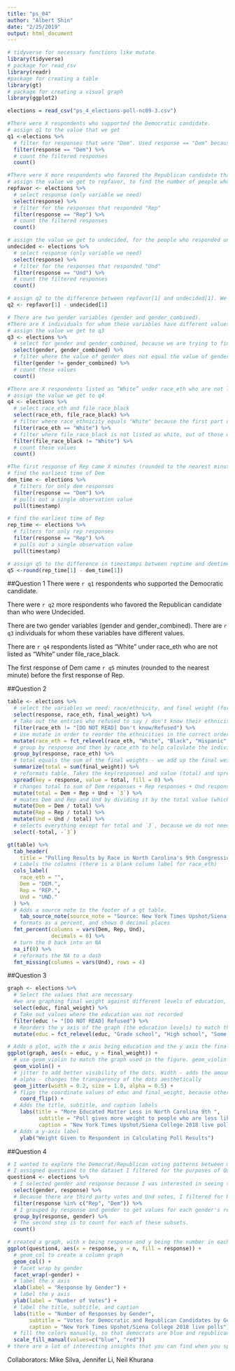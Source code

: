 ```yaml
---
title: "ps_04"
author: "Albert Shin"
date: "2/25/2019"
output: html_document
---
```


```r
# tidyverse for necessary functions like mutate
library(tidyverse)
# package for read_csv
library(readr)
#package for creating a table
library(gt)
# package for creating a visual graph
library(ggplot2)
```

```r
elections = read_csv("ps_4_elections-poll-nc09-3.csv")

#There were X respondents who supported the Democratic candidate.
# assign q1 to the value that we get
q1 <-elections %>% 
  # filter for responses that were "Dem". Used response == "Dem" because we are looking at respondents in particular.
  filter(response == "Dem") %>%
  # count the filtered responses
  count()

#There were X more respondents who favored the Republican candidate than who were Undecided.
# assign the value we get to repfavor, to find the number of people who responded "Rep"
repfavor <- elections %>% 
  # select response (only variable we need)
  select(response) %>% 
  # filter for the responses that responded "Rep"
  filter(response == "Rep") %>% 
  # count the filtered responses
  count()

# assign the value we get to undecided, for the people who responded undecided
undecided <- elections %>% 
  # select response (only variable we need)
  select(response) %>% 
  # filter for the responses that responded "Und"
  filter(response == "Und") %>% 
  # count the filtered responses
  count()

# assign q2 to the difference between repfavor[1] and undecided[1]. We use the bracket 1 ([1]) because we are finding the first observation of repfavor and undecided
q2 <- repfavor[1] - undecided[1]

# There are two gender variables (gender and gender_combined). 
#There are X individuals for whom these variables have different values.
# assign the value we get to q3
q3 <- elections %>% 
  # select for gender and gender_combined, because we are trying to find people who have different values for these
  select(gender, gender_combined) %>% 
  # filter where the value of gender does not equal the value of gender combined
  filter(gender != gender_combined) %>% 
  # count these values
  count()

#There are X respondents listed as “White” under race_eth who are not listed as “White” under file_race_black.
# assign the value we get to q4
q4 <- elections %>% 
  # select race_eth and file_race_black
  select(race_eth, file_race_black) %>% 
  # filter where race_ethnicity equals "White" because the first part of the problem is "X respondents listed as 'white'"
  filter(race_eth == "White") %>% 
  # filter where file_race_black is not listed as white, out of those whose race_eth is "White"
  filter(file_race_black != "White") %>% 
  # count these values
  count()

#The first response of Rep came X minutes (rounded to the nearest minute) before the first response of Dem.
# find the earliest time of Dem 
dem_time <- elections %>% 
  # filters for only dem responses
  filter(response == "Dem") %>% 
  # pulls out a single observation value
  pull(timestamp)

# find the earliest time of Rep 
rep_time <- elections %>% 
  # filters for only rep responses
  filter(response == "Rep") %>% 
  # pulls out a single observation value
  pull(timestamp)

# assign q5 to the difference in timestamps between reptime and demtime
q5 <-round(rep_time[1] - dem_time[1])
```
##Question 1
<!-- answering the madlibs; used dynamic inline coding to produce the answer on the document --> 
There were `r q1` respondents who supported the Democratic candidate.

There were `r q2` more respondents who favored the Republican candidate than who were Undecided.

There are two gender variables (gender and gender_combined). There are `r q3` individuals for whom these variables have different values.

There are `r q4` respondents listed as “White” under race_eth who are not listed as “White” under file_race_black.

The first response of Dem came `r q5` minutes (rounded to the nearest minute) before the first response of Rep.

##Question 2
```r
table <- elections %>%
  # select the variables we need: race/ethnicity, and final weight (for the percentage of total voters)
  select(response, race_eth, final_weight) %>%
  # Take out the entries who refused to say / don't know their ethnicity 
  filter(race_eth != "[DO NOT READ] Don't know/Refused") %>%
  # Use mutate in order to reorder the ethnicities in the correct order
  mutate(race_eth = fct_relevel(race_eth, "White", "Black", "Hispanic", "Asian", "Other")) %>%
  # group by response and then by race_eth to help calculate the individual table values
  group_by(response, race_eth) %>%
  # total equals the sum of the final weights - we add up the final weights because the totals of that are equivalent to the total amount of votes. Published results include weights 
  summarize(total = sum(final_weight)) %>%
  # reformats table. Takes the key(response) and value (total) and spreads them over multiple columns
  spread(key = response, value = total, fill = 0) %>%
  # changes total to sum of Dem responses + Rep responses + Und responses + third party responses
  mutate(total = Dem + Rep + Und + `3`) %>%
  # muates Dem and Rep and Und by dividing it by the total value (which is the sum of dem and rep and und and 3, so the total number of responses) 
  mutate(Dem = Dem / total) %>%
  mutate(Rep = Rep / total) %>%
  mutate(Und = Und / total) %>%
  # selects everything except for total and `3`, because we do not need those values 
  select(-total, -`3`)

gt(table) %>%
  tab_header(
    title = "Polling Results by Race in North Carolina's 9th Congressional District") %>% 
  # Labels the columns (there is a blank column label for race_eth)
  cols_label(
    race_eth = "",
    Dem = "DEM.",
    Rep = "REP.",
    Und = "UND."
  ) %>%
  # Adds a source note to the footer of a gt table. 
    tab_source_note(source_note = "Source: New York Times Upshot/Siena College 2018 live polls") %>% 
  # formats as a percent, and shows 0 decimal places
  fmt_percent(columns = vars(Dem, Rep, Und),
              decimals = 0) %>% 
  # turn the 0 back into an NA
  na_if(0) %>%
  # reformats the NA to a dash 
  fmt_missing(columns = vars(Und), rows = 4)
```

##Question 3
```r
graph <- elections %>% 
  # Select the values that are necessary
  #we are graphing final weight against different levels of education, so we need both of those values
  select(educ, final_weight) %>% 
  # Take out values where the education was not recorded
  filter(educ != "[DO NOT READ] Refused") %>% 
  # Reorders the y axis of the graph (the education levels) to match the original graph
  mutate(educ = fct_relevel(educ, "Grade school", "High school", "Some college or trade school", "Bachelors' degree", "Graduate or Professional Degree"))

# Adds a plot, with the x axis being education and the y axis the final weight 
ggplot(graph, aes(x = educ, y = final_weight)) +
  # use geom_violin to match the graph used in the figure. geom_violin is a mirrored density plot 
  geom_violin() + 
  # jitter to add better visibility of the dots. Width - adds the amount of jitter. Size - changes the size of the dots
  # alpha - changes the transparency of the dots aesthetically 
  geom_jitter(width = 0.2, size = 1.0, alpha = 0.5) + 
  # flips the coordinate values of educ and final_weight, because otherwise the violins show up as lines and not the mirroed density plots
    coord_flip() +
  # Adds the title, subtitle, and caption labels
    labs(title = "More Educated Matter Less in North Carolina 9th ",
          subtitle = "Poll gives more weight to people who are less likely to participate in polls",
          caption = "New York Times Upshot/Siena College 2018 live polls") +
  # Adds a y-axis label
    ylab("Weight Given to Respondent in Calculating Poll Results")
```

##Question 4
```r
# I wanted to explore the Democrat/Republican voting patterns between men and women 
# I assigned question4 to the dataset I filtered for the purposes of Question 4. 
question4 <- elections %>%
  # I selected gender and response because I was interested in seeing the relationship between these two variables. 
  select(gender, response) %>%
  # Because there are third party votes and Und votes, I filtered for Rep and Dem to filter for the two main parties
  filter(response %in% c("Rep", "Dem")) %>% 
  # I grouped by response and gender to get values for each gender's responses (i.e. how many women voted Republican, how many women voted democrat, how many men voted republican, how many men voted democrat). The first step is to group by response and gender.
  group_by(response, gender) %>% 
  # The second step is to count for each of these subsets. 
  count()

# created a graph, with x being response and y being the number in each subset. Fill is by response, so the fill is dependent on the type of response (i.e. different colors for Dem and Rep responses)
ggplot(question4, aes(x = response, y = n, fill = response)) +
  # geom_col to create a column graph
  geom_col() +
  # facet wrap by gender
  facet_wrap(~gender) +
  # label the x axis
  xlab(label = "Response by Gender") +
  # label the y axis
  ylab(label = "Number of Votes") + 
  # label the title, subtitle, and caption
  labs(title = "Number of Responses by Gender",
       subtitle = "Votes for Democratic and Republican Candidates by Gender",
       caption = "New York Times Upshot/Siena College 2018 live polls") +
  # fill the colors manually, so that democrats are blue and republicans are red
  scale_fill_manual(values=c("blue", "red"))
# there are a lot of interesting insights that you can find when you split the data up into these four subsets. First, more men voted republican than democrat, and more women voted democrat than republican. Also, based on the data, it looks like more men than woman, even though the gender split is supposed to be 50/50. This may suggest women have lower voter turnout, or some other interest points. 
```

Collaborators: Mike Silva, Jennifer Li, Neil Khurana